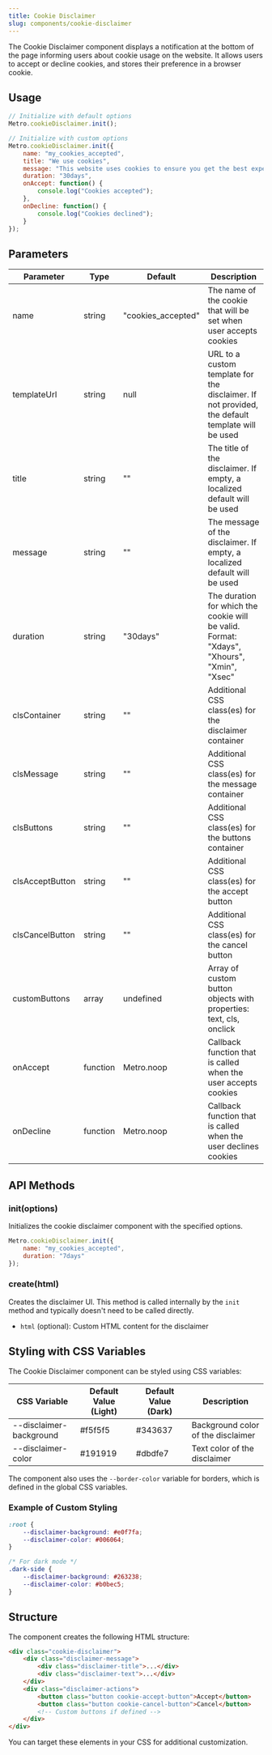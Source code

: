 ```yaml
---
title: Cookie Disclaimer
slug: components/cookie-disclaimer
---
```


The Cookie Disclaimer component displays a notification at the bottom of the page informing users about cookie usage on the website. It allows users to accept or decline cookies, and stores their preference in a browser cookie.

## Usage

```javascript
// Initialize with default options
Metro.cookieDisclaimer.init();

// Initialize with custom options
Metro.cookieDisclaimer.init({
    name: "my_cookies_accepted",
    title: "We use cookies",
    message: "This website uses cookies to ensure you get the best experience on our website.",
    duration: "30days",
    onAccept: function() {
        console.log("Cookies accepted");
    },
    onDecline: function() {
        console.log("Cookies declined");
    }
});
```

## Parameters

| Parameter | Type | Default | Description |
| --- | --- | --- | --- |
| name | string | "cookies_accepted" | The name of the cookie that will be set when user accepts cookies |
| templateUrl | string | null | URL to a custom template for the disclaimer. If not provided, the default template will be used |
| title | string | "" | The title of the disclaimer. If empty, a localized default will be used |
| message | string | "" | The message of the disclaimer. If empty, a localized default will be used |
| duration | string | "30days" | The duration for which the cookie will be valid. Format: "Xdays", "Xhours", "Xmin", "Xsec" |
| clsContainer | string | "" | Additional CSS class(es) for the disclaimer container |
| clsMessage | string | "" | Additional CSS class(es) for the message container |
| clsButtons | string | "" | Additional CSS class(es) for the buttons container |
| clsAcceptButton | string | "" | Additional CSS class(es) for the accept button |
| clsCancelButton | string | "" | Additional CSS class(es) for the cancel button |
| customButtons | array | undefined | Array of custom button objects with properties: text, cls, onclick |
| onAccept | function | Metro.noop | Callback function that is called when the user accepts cookies |
| onDecline | function | Metro.noop | Callback function that is called when the user declines cookies |

## API Methods

### init(options)

Initializes the cookie disclaimer component with the specified options.

```javascript
Metro.cookieDisclaimer.init({
    name: "my_cookies_accepted",
    duration: "7days"
});
```

### create(html)

Creates the disclaimer UI. This method is called internally by the `init` method and typically doesn't need to be called directly.

- `html` (optional): Custom HTML content for the disclaimer

## Styling with CSS Variables

The Cookie Disclaimer component can be styled using CSS variables:

| CSS Variable | Default Value (Light) | Default Value (Dark) | Description |
| --- | --- | --- | --- |
| --disclaimer-background | #f5f5f5 | #343637 | Background color of the disclaimer |
| --disclaimer-color | #191919 | #dbdfe7 | Text color of the disclaimer |

The component also uses the `--border-color` variable for borders, which is defined in the global CSS variables.

### Example of Custom Styling

```css
:root {
    --disclaimer-background: #e0f7fa;
    --disclaimer-color: #006064;
}

/* For dark mode */
.dark-side {
    --disclaimer-background: #263238;
    --disclaimer-color: #b0bec5;
}
```

## Structure

The component creates the following HTML structure:

```html
<div class="cookie-disclaimer">
    <div class="disclaimer-message">
        <div class="disclaimer-title">...</div>
        <div class="disclaimer-text">...</div>
    </div>
    <div class="disclaimer-actions">
        <button class="button cookie-accept-button">Accept</button>
        <button class="button cookie-cancel-button">Cancel</button>
        <!-- Custom buttons if defined -->
    </div>
</div>
```

You can target these elements in your CSS for additional customization.